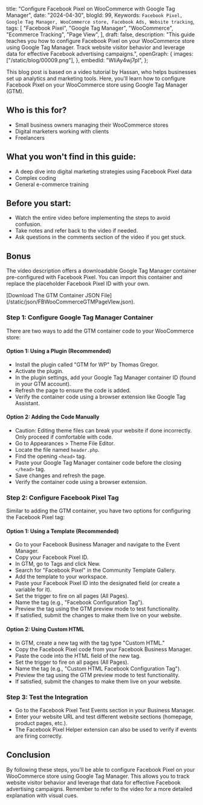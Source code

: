   title: "Configure Facebook Pixel on WooCommerce with Google Tag Manager",
  date: "2024-04-30",
  blogId: 99,
  Keywords: `Facebook Pixel, Google Tag Manager, WooCommerce store, Facebook Ads, Website tracking`,
  tags: [
    "Facebook Pixel",
    "Google Tag Manager",
    "WooCommerce",
    "Ecommerce Tracking",
    "Page View",
  ],
  draft: false,
  description:
    "This guide teaches you how to configure Facebook Pixel on your WooCommerce store using Google Tag Manager. Track website visitor behavior and leverage data for effective Facebook advertising campaigns.",
  openGraph: {
    images: ["/static/blog/00009.png"],
  },
  embedId: "WIiAy4wj7pI",
};

This blog post is based on a video tutorial by Hassan, who helps businesses set up analytics and marketing tools. Here, you'll learn how to configure Facebook Pixel on your WooCommerce store using Google Tag Manager (GTM).

## Who is this for?

- Small business owners managing their WooCommerce stores
- Digital marketers working with clients
- Freelancers

## What you won't find in this guide:

- A deep dive into digital marketing strategies using Facebook Pixel data
- Complex coding
- General e-commerce training

## Before you start:

- Watch the entire video before implementing the steps to avoid confusion.
- Take notes and refer back to the video if needed.
- Ask questions in the comments section of the video if you get stuck.

## Bonus

The video description offers a downloadable Google Tag Manager container pre-configured with Facebook Pixel. You can import this container and replace the placeholder Facebook Pixel ID with your own.

<AuthenticatedLayout>
  [Download The GTM Container JSON
  File](/static/json/FBWooCommerceGTMPageVIew.json).
</AuthenticatedLayout>

### Step 1: Configure Google Tag Manager Container

There are two ways to add the GTM container code to your WooCommerce store:

#### Option 1: Using a Plugin (Recommended)

- Install the plugin called "GTM for WP" by Thomas Gregor.
- Activate the plugin.
- In the plugin settings, add your Google Tag Manager container ID (found in your GTM account).
- Refresh the page to ensure the code is added.
- Verify the container code using a browser extension like Google Tag Assistant.

#### Option 2: Adding the Code Manually

- Caution: Editing theme files can break your website if done incorrectly. Only proceed if comfortable with code.
- Go to Appearances > Theme File Editor.
- Locate the file named `header.php`.
- Find the opening `<head>` tag.
- Paste your Google Tag Manager container code before the closing `</head>` tag.
- Save changes and refresh the page.
- Verify the container code using a browser extension.

### Step 2: Configure Facebook Pixel Tag

Similar to adding the GTM container, you have two options for configuring the Facebook Pixel tag:

#### Option 1: Using a Template (Recommended)

- Go to your Facebook Business Manager and navigate to the Event Manager.
- Copy your Facebook Pixel ID.
- In GTM, go to Tags and click New.
- Search for "Facebook Pixel" in the Community Template Gallery.
- Add the template to your workspace.
- Paste your Facebook Pixel ID into the designated field (or create a variable for it).
- Set the trigger to fire on all pages (All Pages).
- Name the tag (e.g., "Facebook Configuration Tag").
- Preview the tag using the GTM preview mode to test functionality.
- If satisfied, submit the changes to make them live on your website.

#### Option 2: Using Custom HTML

- In GTM, create a new tag with the tag type "Custom HTML."
- Copy the Facebook Pixel code from your Facebook Business Manager.
- Paste the code into the HTML field of the new tag.
- Set the trigger to fire on all pages (All Pages).
- Name the tag (e.g., "Custom HTML Facebook Configuration Tag").
- Preview the tag using the GTM preview mode to test functionality.
- If satisfied, submit the changes to make them live on your website.

### Step 3: Test the Integration

- Go to the Facebook Pixel Test Events section in your Business Manager.
- Enter your website URL and test different website sections (homepage, product pages, etc.).
- The Facebook Pixel Helper extension can also be used to verify if events are firing correctly.

## Conclusion

By following these steps, you'll be able to configure Facebook Pixel on your WooCommerce store using Google Tag Manager. This allows you to track website visitor behavior and leverage that data for effective Facebook advertising campaigns. Remember to refer to the video for a more detailed explanation with visual cues.
